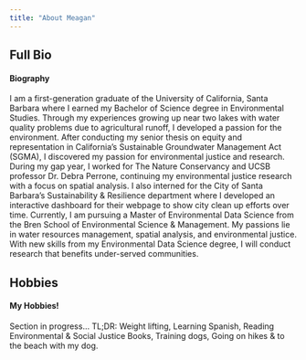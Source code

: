 ```yaml
---
title: "About Meagan"
---
```


::: panel-tabset
## Full Bio

<h4>Biography</h4>

I am a first-generation graduate of the University of California, Santa Barbara where I earned my Bachelor of Science degree in Environmental Studies. Through my experiences growing up near two lakes with water quality problems due to agricultural runoff, I developed a passion for the environment. After conducting my senior thesis on equity and representation in California’s Sustainable Groundwater Management Act (SGMA), I discovered my passion for environmental justice and research. During my gap year, I worked for The Nature Conservancy and UCSB professor Dr. Debra Perrone, continuing my environmental justice research with a focus on spatial analysis. I also interned for the City of Santa Barbara's Sustainability & Resilience department where I developed an interactive dashboard for their webpage to show city clean up efforts over time. Currently, I am pursuing a Master of Environmental Data Science from the Bren School of Environmental Science & Management. My passions lie in water resources management, spatial analysis, and environmental justice. With new skills from my Environmental Data Science degree, I will conduct research that benefits under-served communities. 


## Hobbies

<h4>My Hobbies!</h4>
Section in progress...
TL;DR: Weight lifting, Learning Spanish, Reading Environmental & Social Justice Books, Training dogs, Going on hikes & to the beach with my dog. 

:::

